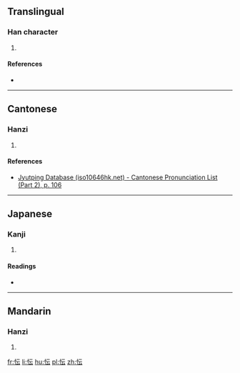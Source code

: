 ==Translingual==

===Han character===
{{Han char|rn=61|rad=心|as=04|sn=7|four=|canj=心一一戈 (PMMI)|ids=⿰[[忄]][[云]]}}

# {{defn|Han|sort=心04}}

====References====
* {{Han ref|kx=0378.220|dkj=10391|dj=0706.220|hdz=42275.120|uh=5FF6|ud=24566}}

----

==Cantonese==

===Hanzi===
{{yue-hanzi|jyut=[[wan4]]|y=wan4}}

# {{defn|lang=yue|sort=心04}}

====References====
* [http://www.iso10646hk.net/jp/document/download.jsp Jyutping Database (iso10646hk.net) - Cantonese Pronunciation List (Part 2), p. 106]

----

==Japanese==

===Kanji===
{{ja-kanji|grade=|rs=心04}}

# {{defn|lang=ja|sort=心04}}

====Readings====
* {{ja-readings|on=[[こん]] (kon), [[ごん]] (gon), [[うん]] (un)|kun=[[もだえる]] (modaeru), [[まよう]] (mayou)}}

----

==Mandarin==

===Hanzi===
{{cmn-hanzi|pin=[[hún]] ([[hun2]])|wg=hun<sup>2</sup>}}

# {{defn|lang=cmn|sort=心04}}

[[fr:忶]]
[[li:忶]]
[[hu:忶]]
[[pl:忶]]
[[zh:忶]]